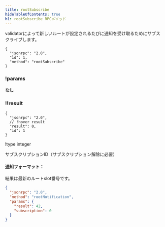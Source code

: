 ```yaml
---
title: rootSubscribe
hideTableOfContents: true
h1: rootSubscribe RPCメソッド
---
```


validatorによって新しいルートが設定されるたびに通知を受け取るためにサブスクライブします。

<APIMethod>

```jsonc !!request
{
  "jsonrpc": "2.0",
  "id": 1,
  "method": "rootSubscribe"
}
```

### !params

**なし**

### !!result

```jsonc !response
{
  "jsonrpc": "2.0",
  // !hover result
  "result": 0,
  "id": 1
}
```

!type integer

サブスクリプションID（サブスクリプション解除に必要）

</APIMethod>

#### 通知フォーマット：

結果は最新のルートslot番号です。

```json
{
  "jsonrpc": "2.0",
  "method": "rootNotification",
  "params": {
    "result": 42,
    "subscription": 0
  }
}
```
